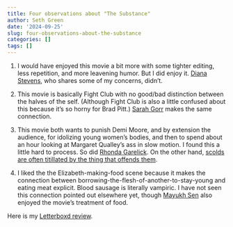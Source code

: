 ```yaml
---
title: Four observations about "The Substance"
author: Seth Green
date: '2024-09-25'
slug: four-observations-about-the-substance
categories: []
tags: []
---
```


1.  I would have enjoyed this movie a bit more with some tighter editing, less repetition, and more leavening humor. But I did enjoy it. [Diana Stevens](https://slate.com/culture/2024/09/the-substance-demi-moore-movie-margaret-qualley.html), who shares some of my concerns, didn't.

2.  This movie is basically Fight Club with no good/bad distinction between the halves of the self. (Although Fight Club is also a little confused about this because it's so horny for Brad Pitt.) [Sarah Gorr](https://thespool.net/reviews/movies/film-review-the-substance-2024-mubi-demi-moore-margaret-qualley/) makes the same connection.

3.  This movie both wants to punish Demi Moore, and by extension the audience, for idolizing young women's bodies, and then to spend about an hour looking at Margaret Qualley's ass in slow motion. I found this a little hard to process. So did [Rhonda Garelick](https://www.nytimes.com/2024/09/23/style/getting-old-never-looked-so-ugly.html). On the other hand, [scolds are often titillated by the thing that offends them](https://hazlitt.net/feature/reefer-madness-real).

4.  I liked the the Elizabeth-making-food scene because it makes the connection between borrowing-the-flesh-of-another-to-stay-young and eating meat explicit. Blood sausage is literally vampiric. I have not seen this connection pointed out elsewhere yet, though [Mayukh Sen](https://www.eater.com/24252233/the-substance-demi-moore-food-movie) also enjoyed the movie's treatment of food.

Here is my [Letterboxd review](https://letterboxd.com/setgree/film/the-substance/).
